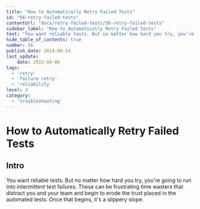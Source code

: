 ```yaml
---
title: "How to Automatically Retry Failed Tests"
id: "56-retry-failed-tests"
contentUrl: "docs/retry-failed-tests/56-retry-failed-tests"
sidebar_label: "How to Automatically Retry Failed Tests"
text: "You want reliable tests. But no matter how hard you try, you're going to run into intermittent test failures. These can be frustrating time wasters that distract you and your team and begin to erode the trust placed in the automated tests."
hide_table_of_contents: true
number: 56
publish_date: 2014-06-24
last_update:
    date: 2023-04-06
tags:
  - 'retry'
  - 'failure retry'
  - 'reliability'
level: 3
category:
  - 'troubleshooting'
---
```


# How to Automatically Retry Failed Tests

## Intro

You want reliable tests. But no matter how hard you try, you're going to run into intermittent test failures.
These can be frustrating time wasters that distract you and your team and begin to erode the trust placed in the
automated tests. Once that begins, it's a slippery slope.



<DropdownMarkdown folderName='56-retry-failed-tests' />
